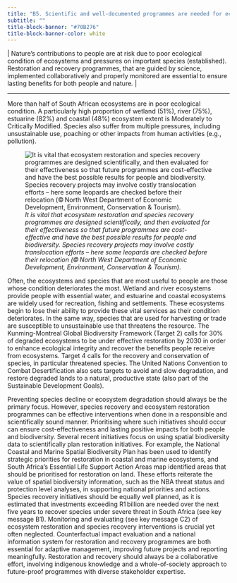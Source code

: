 ```yaml
---
title: "B5. Scientific and well-documented programmes are needed for ecosystem restoration and species recovery"
subtitle: ""
title-block-banner: "#70B276"
title-block-banner-color: white
---
```


\| Nature’s contributions to people are at risk due to poor ecological condition of ecosystems and pressures on important species (established). Restoration and recovery programmes, that are guided by science, implemented collaboratively and properly monitored are essential to ensure lasting benefits for both people and nature*.* \| 

------------------------------------------------------------------------

More than half of South African ecosystems are in poor ecological condition. A particularly high proportion of wetland (51%), river (75%), estuarine (82%) and coastal (48%) ecosystem extent is Moderately to Critically Modified. Species also suffer from multiple pressures, including unsustainable use, poaching or other impacts from human activities (e.g., pollution).

![*It is vital that ecosystem restoration and species recovery programmes are designed scientifically, and then evaluated for their effectiveness so that future programmes are cost-effective and have the best possible results for people and biodiversity. Species recovery projects may involve costly translocation efforts – here some leopards are checked before their relocation (© North West Department of Economic Development, Environment, Conservation & Tourism).*](imgs/31b.%20Pg35_KMB5_18_NW_(c)DEDECT_Immobilised%20leopards%20examined%20before%20relocated.png)

Often, the ecosystems and species that are most useful to people are those whose condition deteriorates the most. Wetland and river ecosystems provide people with essential water, and estuarine and coastal ecosystems are widely used for recreation, fishing and settlements. These ecosystems begin to lose their ability to provide these vital services as their condition deteriorates. In the same way, species that are used for harvesting or trade are susceptible to unsustainable use that threatens the resource. The Kunming-Montreal Global Biodiversity Framework (Target 2) calls for 30% of degraded ecosystems to be under effective restoration by 2030 in order to enhance ecological integrity and recover the benefits people receive from ecosystems. Target 4 calls for the recovery and conservation of species, in particular threatened species. The United Nations Convention to Combat Desertification also sets targets to avoid and slow degradation, and restore degraded lands to a natural, productive state (also part of the Sustainable Development Goals).  

Preventing species decline or ecosystem degradation should always be the primary focus. However, species recovery and ecosystem restoration programmes can be effective interventions when done in a responsible and scientifically sound manner. Prioritising where such initiatives should occur can ensure cost-effectiveness and lasting positive impacts for both people and biodiversity. Several recent initiatives focus on using spatial biodiversity data to scientifically plan restoration initiatives. For example, the National Coastal and Marine Spatial Biodiversity Plan has been used to identify strategic priorities for restoration in coastal and marine ecosystems, and South Africa’s Essential Life Support Action Areas map identified areas that should be prioritised for restoration on land. These efforts reiterate the value of spatial biodiversity information, such as the NBA threat status and protection level analyses, in supporting national priorities and actions. Species recovery initiatives should be equally well planned, as it is estimated that investments exceeding R1 billion are needed over the next five years to recover species under severe threat in South Africa (see key message B1). Monitoring and evaluating (see key message C2) of ecosystem restoration and species recovery interventions is crucial yet often neglected. Counterfactual impact evaluation and a national information system for restoration and recovery programmes are both essential for adaptive management, improving future projects and reporting meaningfully. Restoration and recovery should always be a collaborative effort, involving indigenous knowledge and a whole-of-society approach to future-proof programmes with diverse stakeholder expertise. 


